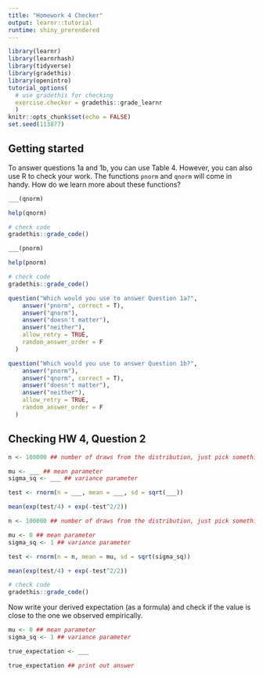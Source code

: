 ```yaml
---
title: "Homework 4 Checker"
output: learnr::tutorial
runtime: shiny_prerendered
---
```

```r
library(learnr)
library(learnrhash)
library(tidyverse)
library(gradethis)
library(openintro)
tutorial_options(
  # use gradethis for checking
  exercise.checker = gradethis::grade_learnr
  )
knitr::opts_chunk$set(echo = FALSE)
set.seed(113877)
```


## Getting started

To answer questions 1a and 1b, you can use Table 4. However, you can also use R to check your work. The functions `pnorm` and `qnorm` will come in handy. How do we learn more about these functions?

```r
___(qnorm)
```

```r
help(qnorm)
```

```r
# check code
gradethis::grade_code()
```

```r
___(pnorm)
```

```r
help(pnorm)
```

```r
# check code
gradethis::grade_code()
```


```r
question("Which would you use to answer Question 1a?",
    answer("pnorm", correct = T),
    answer("qnorm"),
    answer("doesn't matter"),
    answer("neither"),
    allow_retry = TRUE,
    random_answer_order = F
  )
```

```r
question("Which would you use to answer Question 1b?",
    answer("pnorm"),
    answer("qnorm", correct = T),
    answer("doesn't matter"),
    answer("neither"),
    allow_retry = TRUE,
    random_answer_order = F
  )
```


## Checking HW 4, Question 2 

```r
n <- 100000 ## number of draws from the distribution, just pick something large

mu <- ___ ## mean parameter
sigma_sq <- ___ ## variance parameter

test <- rnorm(n = ___, mean = ___, sd = sqrt(___)) 

mean(exp(test/4) + exp(-test^2/2)) 
```

```r
n <- 100000 ## number of draws from the distribution, just pick something large

mu <- 0 ## mean parameter
sigma_sq <- 1 ## variance parameter

test <- rnorm(n = n, mean = mu, sd = sqrt(sigma_sq)) 

mean(exp(test/4) + exp(-test^2/2)) 
```

```r
# check code
gradethis::grade_code()
```

Now write your derived expectation (as a formula) and check if the value is close to the one we observed empirically.

```r
mu <- 0 ## mean parameter
sigma_sq <- 1 ## variance parameter
```

```r
true_expectation <- ___

true_expectation ## print out answer
```





